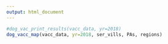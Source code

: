 ```yaml
---
output: html_document
---
```

<!-- rmarkdown v1 -->
<p>
```r
#dog_vac_print_results(vacc_data, yr=2018)
dog_vacc_map(vacc_data, yr=2018, ser_vills, PAs, regions)
```